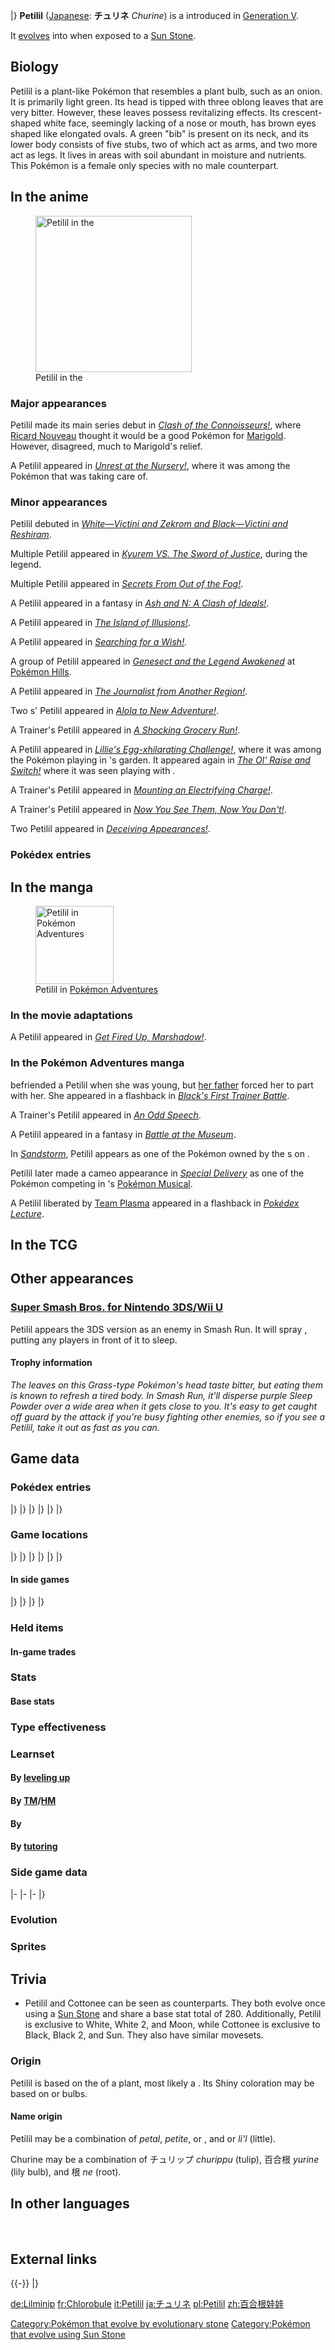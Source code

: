 {{PokémonPrevNext/Head|type=Grass}}
{{PokémonPrevNext/Pokémon|type=Grass|prevnum=547|prev=Whimsicott|nextnum=549|next=Lilligant}}
|}
{{Pokémon Infobox
|name=Petilil
|jname=チュリネ
|tmname=Churine
|category=Bulb
|ndex=548
|udex=054
|u2dex=084
|adex=085
|type1=Grass
|height-ftin=1'08"
|height-m=0.5
|weight-lbs=14.6
|weight-kg=6.6
|abilitylayout=2
|ability1=Chlorophyll
|ability2=Own Tempo
|abilityd=Leaf Guard
|catchrate=190
|evtotal=1
|evsa=1
|gendercode=254
|lv100exp=1,000,000
|egggroupn=1
|egggroup1=Grass
|eggcycles=20
|color=Green
|expyield=56
|body=05
|pokefordex=petilil
|generation=5
|friendship=70
}}
'''Petilil''' ([[List of Japanese Pokémon names|Japanese]]: '''チュリネ''' ''Churine'') is a {{type|Grass}} {{OBP|Pokémon|species}} introduced in [[Generation V]].

It [[Evolution|evolve]]s into {{p|Lilligant}} when exposed to a [[Sun Stone]].

==Biology==
Petilil is a plant-like Pokémon that resembles a plant bulb, such as an onion. It is primarily light green. Its head is tipped with three oblong leaves that are very bitter. However, these leaves possess revitalizing effects. Its crescent-shaped white face, seemingly lacking of a nose or mouth, has brown eyes shaped like elongated ovals. A green "bib" is present on its neck, and its lower body consists of five stubs, two of which act as arms, and two more act as legs. It lives in areas with soil abundant in moisture and nutrients. This Pokémon is a female only species with no male counterpart.

==In the anime==
[[File:Petilil M14.png|thumb|left|250px|Petilil in the {{pkmn|anime}}]]
===Major appearances===
Petilil made its main series debut in ''[[BW080|Clash of the Connoisseurs!]]'', where [[Ricard Nouveau]] thought it would be a good Pokémon for [[Marigold]]. However, {{an|Cilan}} disagreed, much to Marigold's relief.

A Petilil appeared in ''[[BW095|Unrest at the Nursery!]]'', where it was among the Pokémon that {{OBP|Layla|BW095}} was taking care of.

===Minor appearances===
Petilil debuted in ''[[M14|White—Victini and Zekrom and Black—Victini and Reshiram]]''.

Multiple Petilil appeared in ''[[M15|Kyurem VS. The Sword of Justice]]'', during the {{OBP|Swords of Justice|M15}} legend.

Multiple Petilil appeared in ''[[BW118|Secrets From Out of the Fog!]]''.

A Petilil appeared in a fantasy in ''[[BW120|Ash and N: A Clash of Ideals!]]''.

A Petilil appeared in ''[[BW127|The Island of Illusions!]]''.

A Petilil appeared in ''[[BW132|Searching for a Wish!]].''

A group of Petilil appeared in ''[[M16|Genesect and the Legend Awakened]]'' at [[Pokémon Hills]].

A Petilil appeared in ''[[BW134|The Journalist from Another Region!]].''

Two {{pkmn|Trainer}}s' Petilil appeared in ''[[SM001|Alola to New Adventure!]]''.

A Trainer's Petilil appeared in ''[[SM006|A Shocking Grocery Run!]]''.

A Petilil appeared in ''[[SM008|Lillie's Egg-xhilarating Challenge!]]'', where it was among the Pokémon playing in {{an|Lillie}}'s garden. It appeared again in ''[[SM030|The Ol' Raise and Switch!]]'' where it was seen playing with {{AP|Pikachu}}.

A Trainer's Petilil appeared in ''[[SM041|Mounting an Electrifying Charge!]]''.

A Trainer's Petilil appeared in ''[[SM045|Now You See Them, Now You Don't!]]''.

Two Petilil appeared in ''[[SM046|Deceiving Appearances!]]''.

===Pokédex entries===
{{Animedexheader|Unova}}
{{Animedexbody|BW080|Petilil|Ash's Pokédex|Petilil, the Bulb Pokémon. Petilil prefer living in rich, fertile soil where all types of plants grow in abundance.}}
{{Animedexfooter/Pokémon|''Best Wishes''|Unova}}

==In the manga==
[[File:Worker Petilil Adventures.png|thumb|125px|Petilil in [[Pokémon Adventures]]]]
===In the movie adaptations===
A Petilil appeared in ''[[Get Fired Up, Marshadow! (manga)|Get Fired Up, Marshadow!]]''.

===In the Pokémon Adventures manga===
{{adv|Bianca}} befriended a Petilil when she was young, but [[Bianca's father|her father]] forced her to part with her. She appeared in a flashback in ''[[PS464|Black's First Trainer Battle]]''.

A Trainer's Petilil appeared in ''[[PS466|An Odd Speech]]''.

A Petilil appeared in a fantasy in ''[[PS473|Battle at the Museum]]''.

In ''[[PS481|Sandstorm]]'', Petilil appears as one of the Pokémon owned by the {{tc|Worker}}s on {{rt|4|Unova}}.

Petilil later made a cameo appearance in ''[[PS483|Special Delivery]]'' as one of the Pokémon competing in {{ci|Nimbasa}}'s [[Pokémon Musical]].

A Petilil liberated by [[Team Plasma]] appeared in a flashback in ''[[PS529|Pokédex Lecture]]''.

==In the TCG==
{{main|Petilil (TCG)}}

==Other appearances==
===[[Super Smash Bros. for Nintendo 3DS/Wii U]]===
Petilil appears the 3DS version as an enemy in Smash Run. It will spray {{m|Sleep Powder}}, putting any players in front of it to sleep.

====Trophy information====
''The leaves on this Grass-type Pokémon's head taste bitter, but eating them is known to refresh a tired body. In Smash Run, it'll disperse purple Sleep Powder over a wide area when it gets close to you. It's easy to get caught off guard by the attack if you're busy fighting other enemies, so if you see a Petilil, take it out as fast as you can. ''

==Game data==
===Pokédex entries===
{{Dex/Header|type=Grass}}
{{Dex/NA|gen=V}}
{{Dex/Gen|gen=V}}
{{Dex/Entry1|v=Black|t=FFF|entry=The leaves on its head are very bitter. Eating one of these leaves is known to refresh a tired body.}}
{{Dex/Entry1|v=White|entry=Since they prefer moist, nutrient-rich soil, the areas where Petilil live are known to be good for growing plants.}}
{{Dex/Entry2|v=Black 2|v2=White 2|t=FFF|entry=The leaves on its head grow right back even if they fall out. These bitter leaves refresh those who eat them.}}
|}
|}
{{Dex/Gen|gen=VI}}
{{Dex/Entry1|v=X|t=FFF|entry=The leaves on its head are very bitter. Eating one of these leaves is known to refresh a tired body.}}
{{Dex/Entry1|v=Y|entry=Since they prefer moist, nutrient-rich soil, the areas where Petilil live are known to be good for growing plants.}}
{{Dex/Entry1|v=Omega Ruby|t=FFF|entry=The leaves on its head are very bitter. Eating one of these leaves is known to refresh a tired body.}}
{{Dex/Entry1|v=Alpha Sapphire|t=FFF|entry=Since they prefer moist, nutrient-rich soil, the areas where Petilil live are known to be good for growing plants.}}
|}
|}
{{Dex/Gen|gen=VII}}
{{Dex/Entry1|v=Sun|entry=Although the leaves on its head are bitter enough to cause dizziness, they provide relief from weariness—even more so when boiled.}}
{{Dex/Entry1|v=Moon|entry=By pruning the leaves on its head with regularity, this Pokémon can be grown into a fine plump shape.}}
{{Dex/Entry1|v=Ultra Sun|entry=Some say if you dry the leaves on its head, boil them down, and drink the infusion, your vigor will return, so Petilil is popular with the elderly.}}
{{Dex/Entry1|v=Ultra Moon|entry=They prefer clean water and soil. When the environment they live in turns bad, the whole bunch will up and move to a new area.}}
|}
|}
{{Dex/Footer}}

===Game locations===
{{Availability/Header|type=Grass}}
{{Availability/NA|gen=V}}
{{Availability/Gen|gen=V}}
{{Availability/Entry1|1|v=Black|t=FFF|area=[[Trade]] {{p|Cottonee}} in [[Nacrene City]]}}
{{Availability/Entry1|1|v=White|area=[[Pinwheel Forest]] (inner), [[Lostlorn Forest]], [[Abundant Shrine]]}}
{{Availability/Entry1|1|v=Black 2|t=FFF|area=[[Trade]] {{p|Cottonee}} on {{rt|4|Unova}}}}
{{Availability/Entry1|1|v=White 2|area=[[Pinwheel Forest]] (inner), [[Lostlorn Forest]], [[Castelia City]], [[Abundant Shrine]], {{OBP|Victory Road|Black 2 and White 2}}}}
{{Availability/Entry1|1|v=Dream World|color={{dream color}}|area={{dwa|Pleasant Forest}}{{tt|*|Only obtainable when using an account connected to Pokémon Black 2 or White 2}}}}
|}
|}
{{Availability/Gen|gen=VI}}
{{Availability/Entry2|v=X|v2=Y|t=FFF|area=[[Friend Safari]] ([[Friend Safari#Grass-type Safari|Grass]])}}
{{Availability/Entry2|v=Omega Ruby|v2=Alpha Sapphire|t=FFF|t2=FFF|area=[[Mirage Forests]] (west of Route 114, south of Route 132)}}
|}
|}
{{Availability/Gen|gen=VII}}
{{Availability/Entry1/None|1|v=Sun}}
{{Availability/Entry1|1|v=Moon|area=[[Malie Garden]], [[Melemele Meadow]], [[Poni Meadow]], [[Poni Plains]], [[Ula'ula Meadow]]}}
{{Availability/Entry1/None|1|v=Ultra Sun}}
{{Availability/Entry1|1|v=Ultra Moon|area=[[Malie Garden]], [[Melemele Meadow]], [[Poni Meadow]], [[Poni Plains]], [[Ula'ula Meadow]]}}
|}
|}
{{Availability/Footer}}

====In side games====
{{Availability/Header|type=Grass}}
{{Availability/NA|gen=V}}
{{Availability/Gen|gen=V}}
{{Availability/Entry1|1|v=Rumble Blast|color={{fire color}}|area=Treetops: [[Shimmering Lake]], [[World Axle - B2F]]; Field: [[Shimmering Lake]]}}
{{Availability/Entry1|1|v=PokéPark 2|link=PokéPark 2: Wonders Beyond|color={{grass color}}|area=[[Cove Area]]}}
{{Availability/Entry1|1|v=Conquest|color={{silver color}}|area=[[Greenleaf]]}}
{{Availability/Entry1|1|v=MD GTI|link=Pokémon Mystery Dungeon: Gates to Infinity|color={{silver color}}|area=[[Stompstump Peak]], [[Desolate Canyon]] (1F-7F), [[Forest Grotto]] (1F-7F), [[Mountain Pass]] (1F-7F), [[Silent Tundra]] (Golden Chamber), [[Dreamy Island]] (Golden Chamber), [[Moonlit Forest]] (1F-28F), [[Rusty Mountain]] (Mapless Street), [[Slumbering Cave]] (B1-B99), [[Path of No Return]] (B1-B99), [[Ivy Park]] (3F-14F), Magnagate dungeons}}
{{Availability/Entry1|1|v=Rumble U|color={{fire color}}|area=[[Adventure Area#Grab and Go!|Adventure Area: Grab and Go!]]}}
|}
|}
{{Availability/Gen|gen=VI}}
{{Availability/Entry1|1|v=Battle Trozei|color={{defense color}}|area=[[Sacred Plains#Stage 4|Sacred Plains: Stage 4]]}}
{{Availability/Entry1|1|v=Shuffle|color={{beauty color}}|area=[[Sweet Strasse|Sweet Strasse: Stage 84]]}}
{{Availability/Entry1|1|v=Rumble World|color={{fire color}}|area=[[Leafy Expanse#Royal Garden|Leafy Expanse: Royal Garden]] <small>(All Areas)</small>}}
|}
|}
{{Availability/Footer}}

===Held items===
{{HeldItems|type=Grass
|m1=Absorb Bulb|m1type=None|m1rar=5
|um1=Absorb Bulb|um1type=None|um1rar=5
}}

====In-game trades====
{{HeldItems|type=Grass
|bl1=Cheri Berry|bl1type=Berry|b1rar=100
|bl21=Power Anklet|bl21type=None|b21rar=100
}}

===Stats===
====Base stats====
{{BaseStats
|type=Grass
|HP=45
|Attack=35
|Defense=50
|SpAtk=70
|SpDef=50
|Speed=30}}

===Type effectiveness===
{{TypeEffectiveness
|type1=Grass
|Normal=100
|Fighting=100
|Flying=200
|Poison=200
|Ground=50
|Rock=100
|Bug=200
|Ghost=100
|Steel=100
|Fire=200
|Water=50
|Grass=50
|Electric=50
|Psychic=100
|Ice=200
|Dragon=100
|Dark=100
|Fairy=100}}

===Learnset===
====By [[Level|leveling up]]====
{{learnlist/levelh/7|Petilil|Grass|Grass|5}}
{{learnlist/level7|1|Absorb|Grass|Special|20|100|25||'''}}
{{learnlist/level7|4|Growth|Normal|Status|&mdash;|&mdash;|20}}
{{learnlist/level7|8|Leech Seed|Grass|Status|&mdash;|90|10}}
{{learnlist/level7|10|Sleep Powder|Grass|Status|&mdash;|75|15}}
{{learnlist/level7|13|Mega Drain|Grass|Special|40|100|15||'''}}
{{learnlist/level7|17|Synthesis|Grass|Status|&mdash;|&mdash;|5}}
{{learnlist/level7|19|Magical Leaf|Grass|Special|60|&mdash;|20||'''}}
{{learnlist/level7|22|Stun Spore|Grass|Status|&mdash;|75|30}}
{{learnlist/level7|26|Giga Drain|Grass|Special|75|100|10||'''}}
{{learnlist/level7|28|Aromatherapy|Grass|Status|&mdash;|&mdash;|5}}
{{learnlist/level7|31|Helping Hand|Normal|Status|&mdash;|&mdash;|20}}
{{learnlist/level7|35|Energy Ball|Grass|Special|90|100|10||'''}}
{{learnlist/level7|37|Entrainment|Normal|Status|&mdash;|100|15}}
{{learnlist/level7|40|Sunny Day|Fire|Status|&mdash;|&mdash;|5}}
{{learnlist/level7|44|After You|Normal|Status|&mdash;|&mdash;|15}}
{{learnlist/level7|46|Leaf Storm|Grass|Special|130|90|5||'''}}
{{learnlist/levelf/7|Petilil|Grass|Grass|5}}

====By [[TM]]/[[HM]]====
{{learnlist/tmh/7|Petilil|Grass|Grass|5}}
{{learnlist/tm7|TM06|Toxic|Poison|Status|&mdash;|90|10}}
{{learnlist/tm7|TM10|Hidden Power|Normal|Special|60|100|15}}
{{learnlist/tm7|TM11|Sunny Day|Fire|Status|&mdash;|&mdash;|5}}
{{learnlist/tm7|TM17|Protect|Normal|Status|&mdash;|&mdash;|10}}
{{learnlist/tm7|TM20|Safeguard|Normal|Status|&mdash;|&mdash;|25}}
{{learnlist/tm7|TM21|Frustration|Normal|Physical|&mdash;|100|20}}
{{learnlist/tm7|TM22|Solar Beam|Grass|Special|120|100|10||'''}}
{{learnlist/tm7|TM27|Return|Normal|Physical|&mdash;|100|20}}
{{learnlist/tm7|TM32|Double Team|Normal|Status|&mdash;|&mdash;|15}}
{{learnlist/tm7|TM42|Facade|Normal|Physical|70|100|20}}
{{learnlist/tm7|TM44|Rest|Psychic|Status|&mdash;|&mdash;|10}}
{{learnlist/tm7|TM45|Attract|Normal|Status|&mdash;|100|15}}
{{learnlist/tm7|TM48|Round|Normal|Special|60|100|15}}
{{learnlist/tm7|TM53|Energy Ball|Grass|Special|90|100|10||'''}}
{{learnlist/tm7|TM85|Dream Eater|Psychic|Special|100|100|15}}
{{learnlist/tm7|TM86|Grass Knot|Grass|Special|&mdash;|100|20||'''}}
{{learnlist/tm7|TM87|Swagger|Normal|Status|&mdash;|85|15}}
{{learnlist/tm7|TM88|Sleep Talk|Normal|Status|&mdash;|&mdash;|10}}
{{learnlist/tm7|TM90|Substitute|Normal|Status|&mdash;|&mdash;|10}}
{{learnlist/tm7|TM96|Nature Power|Normal|Status|&mdash;|&mdash;|20}}
{{learnlist/tm7|TM100|Confide|Normal|Status|&mdash;|&mdash;|20}}
{{learnlist/tmf/7|Petilil|Grass|Grass|5}}

====By {{pkmn|breeding}}====
{{learnlist/breedh/7|Petilil|Grass|Grass|5}}
{{learnlist/breed7|{{MSP|273|Seedot}}{{MSP|590|Foongus}}{{MSP|591|Amoonguss}}|Bide|Normal|Physical|&mdash;|&mdash;|10}}
{{learnlist/breed7|{{MSP|546|Cottonee}}|Charm|Fairy|Status|&mdash;|100|20}}
{{learnlist/breed7|{{MSP|187|Hoppip}}{{MSP|546|Cottonee}}|Encore|Normal|Status|—|100|5|*{{sup/7|USUM}}}}
{{learnlist/breed7|{{MSP|001|Bulbasaur}}{{MSP|046|Paras}}{{MSP|187|Hoppip}}|Endure|Normal|Status|&mdash;|&mdash;|10|*}}
{{learnlist/breed7|{{MSP|191|Sunkern}}{{MSP|192|Sunflora}}{{MSP|315|Roselia}}{{MSP|459|Snover}}{{MSP|460|Abomasnow}}|Grass Whistle|Grass|Status|&mdash;|55|15}}
{{learnlist/breed7|{{MSP|420|Cherubi}}|Healing Wish|Psychic|Status|&mdash;|&mdash;|10|*}}
{{learnlist/breed7|{{MSP|114|Tangela}}{{MSP|465|Tangrowth}}{{MSP|191|Sunkern}}{{MSP|192|Sunflora}}{{MSP|315|Roselia}}{{MSP|331|Cacnea}}<br>{{MSP|332|Cacturne}}{{MSP|455|Carnivine}}{{MSP|459|Snover}}{{MSP|460|Abomasnow}}{{MSP|556|Maractus}}{{MSP|590|Foongus}}<br>{{MSP|591|Amoonguss}}{{MSP|597|Ferroseed}}{{MSP|598|Ferrothorn}}{{MSP|708|Phantump}}{{MSP|709|Trevenant}}{{MSP|753|Fomantis}}<br>{{MSP|754|Lurantis}}{{MSP|755|Morelull}}{{MSP|756|Shiinotic}}|Ingrain|Grass|Status|&mdash;|&mdash;|20}}
{{learnlist/breed7|{{MSP|043|Oddish}}{{MSP|044|Gloom}}{{MSP|102|Exeggcute}}{{MSP|114|Tangela}}{{MSP|465|Tangrowth}}{{MSP|152|Chikorita}}<br>{{MSP|153|Bayleef}}{{MSP|154|Meganium}}{{MSP|191|Sunkern}}{{MSP|192|Sunflora}}{{MSP|270|Lotad}}<br>{{MSP|357|Tropius}}{{MSP|764|Comfey}}|Natural Gift|Normal|Physical|&mdash;|100|15}}
{{learnlist/breed7|{{MSP|001|Bulbasaur}}{{MSP|002|Ivysaur}}{{MSP|003|Venusaur}}{{MSP|043|Oddish}}{{MSP|044|Gloom}}{{MSP|069|Bellsprout}}<br>{{MSP|070|Weepinbell}}{{MSP|071|Victreebel}}{{MSP|152|Chikorita}}{{MSP|153|Bayleef}}{{MSP|154|Meganium}}{{MSP|182|Bellossom}}<br>{{MSP|315|Roselia}}{{MSP|407|Roserade}}{{MSP|357|Tropius}}{{MSP|455|Carnivine}}{{MSP|556|Maractus}}{{MSP|590|Foongus}}<br>{{MSP|591|Amoonguss}}{{MSP|753|Fomantis}}{{MSP|754|Lurantis}}{{MSP|761|Bounsweet}}{{MSP|762|Steenee}}{{MSP|763|Tsareena}}<br>{{MSP|764|Comfey}}|Sweet Scent|Normal|Status|&mdash;|100|20}}
{{learnlist/breed7|{{MSP|001|Bulbasaur}}{{MSP|002|Ivysaur}}{{MSP|003|Venusaur}}{{MSP|102|Exeggcute}}{{MSP|187|Hoppip}}{{MSP|188|Skiploom}}<br>{{MSP|189|Jumpluff}}{{MSP|191|Sunkern}}{{MSP|192|Sunflora}}{{MSP|285|Shroomish}}{{MSP|420|Cherubi}}{{MSP|421|Cherrim}}<br>|Worry Seed|Grass|Status|&mdash;|100|10}}
{{learnlist/breedf/7|Petilil|Grass|Grass|5}}

====By [[Move Tutor|tutoring]]====
{{learnlist/tutorh/7|Petilil|Grass|Grass|5}}
{{learnlist/tutor7|After You|Normal|Status|—|—|15|||no|yes}}
{{learnlist/tutor7|Covet|Normal|Physical|60|100|25|||no|yes}}
{{learnlist/tutor7|Giga Drain|Grass|Special|75|100|10||'''|no|yes}}
{{learnlist/tutor7|Heal Bell|Normal|Status|—|—|5|||no|yes}}
{{learnlist/tutor7|Helping Hand|Normal|Status|—|—|20|||no|yes}}
{{learnlist/tutor7|Laser Focus|Normal|Status|—|—|30|||no|yes}}
{{learnlist/tutor7|Seed Bomb|Grass|Physical|80|100|15||'''|no|yes}}
{{learnlist/tutor7|Snore|Normal|Special|50|100|15|||no|yes}}
{{learnlist/tutor7|Synthesis|Grass|Status|—|—|5|||no|yes}}
{{learnlist/tutor7|Worry Seed|Grass|Status|—|100|10|||no|yes}}
{{learnlist/tutorf/7|Petilil|Grass|Grass|5}}

===Side game data===
{{Spindata/Head|type=Grass}}
{{Spindata/RumbleBlast|col=6|type=Grass
|att=2
|def=2
|speed=3
}}
|-
{{Spindata/PokéPark2|col=6|type=Grass|ndex=548
|pad=Petilil enjoy having Chase competitions with each other.
}}
|-
{{Spindata/Conquest|col=6|type=Grass|ndex=548
|HP=2
|atk=2
|def=2
|spd=1
|range=3
|move=Mega Drain
|ability1=Own Tempo
|ability2=Nurse
|ability3=Life Force
|evo=Evolves into {{p|Lilligant}} when its [[link]] is improved while its [[Warrior]] is equipped with a [[Sun Stone]]
|link={{DL|List of Pokémon Conquest characters|Terumoto}} and {{DL|List of Pokémon Conquest characters|Urakusai}}
}}
|-
{{Spindata/Battle Trozei|col=3|type=Grass|ndex=548
|power=1
}}
{{Spindata/Shuffle|col=3|type=Grass|ndex=548|num=133
|min=40
|max=90
|raisemaxlevel=5
|skill=Swap
|skilldesc=Sometimes replaces a disruption with this Pokémon.
}}
|}

===Evolution===
{{Evobox-2
|type1=Grass
|pictype=art
|no1=548
|name1=Petilil
|type1-1=Grass
|evo1={{bag|Sun Stone}}<br>{{color2|000|Sun Stone}}
|no2=549
|name2=Lilligant
|type1-2=Grass}}

===Sprites===
{{Spritebox/Header|type=Grass}}
{{Spritebox/NA|gen=V}}
{{Spritebox/5|ndex=548}}
{{Spritebox/6|ndex=548}}
{{Spritebox/7|ndex=548}}
{{Spritebox/Footer|548|Petilil}}

==Trivia==
* Petilil and Cottonee can be seen as counterparts. They both evolve once using a [[Sun Stone]] and share a base stat total of 280. Additionally, Petilil is exclusive to White, White 2, and Moon, while Cottonee is exclusive to Black, Black 2, and Sun. They also have similar movesets.

===Origin===
Petilil is based on the {{wp|bulb}} of a {{wp|Liliaceae}} plant, most likely a {{wp|tulip}}. Its Shiny coloration may be based on {{wp|yellow onion}} or {{wp|Allium moly|golden garlic}} bulbs.

====Name origin====
Petilil may be a combination of ''petal'', ''petite'', or ''{{wp|petunia}}'', and ''{{wp|lily}}'' or ''li'l'' (little).

Churine may be a combination of チュリップ ''churippu'' (tulip), 百合根 ''yurine'' (lily bulb), and 根 ''ne'' (root).

==In other languages==
{{Other languages|type=Grass|type2=Grass
|ja=チュリネ ''Churine''|jameaning=From {{tt|チュリップ ''churippu''|tulip}}, {{tt|百合根 ''yurine''|lily bulb}}, and {{tt|根 ''ne''|root}}
|de=Lilminip|demeaning=From ''{{tt|Lilie|lily}}'', ''mini'', and ''tulip''
|fr=Chlorobule|frmeaning=From ''{{tt|chlorophylle|chlorophyll}}'' and ''{{tt|bulle|bubble}}''
|es=Petilil|esmeaning=Same as English name
|it=Petilil|itmeaning=Same as English name
|ko=치릴리 ''Chirilri''|komeaning=From ''tulip'' and ''lily''
|zh_cmn=百合根娃娃 ''Bǎihégēnwáwá''|zh_cmnmeaning=From {{tt|百合 ''bǎihé''|lily}}, {{tt|根 ''gēn''|root}}, and {{tt|娃娃 ''wáwá''|doll, baby}}
|zh_yue=百合根娃娃 ''Baakhahpgānwāwā''|zh_yuemeaning=From {{tt|百合 ''baakhahp''|lily}}, {{tt|根 ''gān''|root}}, and {{tt|娃娃 ''wāwā''|doll, baby}}
|ru=Петилил ''Petilil''|rumeaning=Transcription of English name
}}
<br clear="left">

==External links==

{{-}}
{{PokémonPrevNext/Head|type=Grass}}
{{PokémonPrevNext/Pokémon|type=Grass|prevnum=547|prev=Whimsicott|nextnum=549|next=Lilligant}}
|}
{{Project Pokédex notice}}

[[Category:Pokémon that evolve by evolutionary stone]]
[[Category:Pokémon that evolve using Sun Stone]]

[[de:Lilminip]]
[[fr:Chlorobule]]
[[it:Petilil]]
[[ja:チュリネ]]
[[pl:Petilil]]
[[zh:百合根娃娃]]